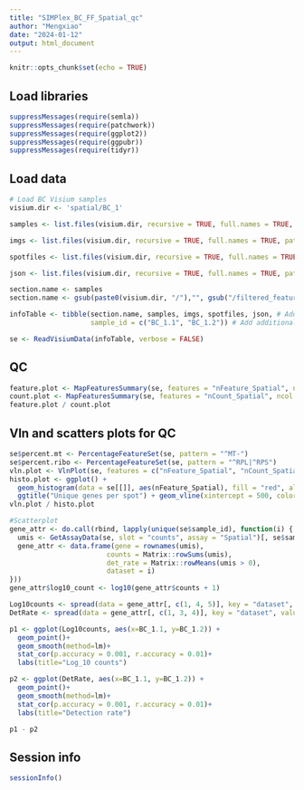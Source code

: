 ```yaml
---
title: "SIMPlex_BC_FF_Spatial_qc"
author: "Mengxiao"
date: "2024-01-12"
output: html_document
---
```


```r
knitr::opts_chunk$set(echo = TRUE)
```

## Load libraries

```r
suppressMessages(require(semla))
suppressMessages(require(patchwork))
suppressMessages(require(ggplot2))
suppressMessages(require(ggpubr))
suppressMessages(require(tidyr))
```

## Load data

```r
# Load BC Visium samples
visium.dir <- 'spatial/BC_1'

samples <- list.files(visium.dir, recursive = TRUE, full.names = TRUE, pattern = 'filtered_feature_bc_matrix.h5')

imgs <- list.files(visium.dir, recursive = TRUE, full.names = TRUE, pattern = 'tissue_hires_image.png')

spotfiles <- list.files(visium.dir, recursive = TRUE, full.names = TRUE, pattern = 'tissue_positions.csv')

json <- list.files(visium.dir, recursive = TRUE, full.names = TRUE, pattern = 'scalefactors_json.json')

section.name <- samples
section.name <- gsub(paste0(visium.dir, "/"),"", gsub("/filtered_feature_bc_matrix.h5", "", section.name))

infoTable <- tibble(section.name, samples, imgs, spotfiles, json, # Add required columns
                    sample_id = c("BC_1.1", "BC_1.2")) # Add additional column

se <- ReadVisiumData(infoTable, verbose = FALSE)
```

## QC

```r
feature.plot <- MapFeaturesSummary(se, features = "nFeature_Spatial", ncol = 2, subplot_type = "histogram", pt_stroke = NA)
count.plot <- MapFeaturesSummary(se, features = "nCount_Spatial", ncol = 2, subplot_type = "histogram", pt_stroke = NA)
feature.plot / count.plot
```

## Vln and scatters plots for QC

```r
se$percent.mt <- PercentageFeatureSet(se, pattern = "^MT-")
se$percent.ribo <- PercentageFeatureSet(se, pattern = "^RPL|^RPS")
vln.plot <- VlnPlot(se, features = c("nFeature_Spatial", "nCount_Spatial", "percent.mt"), ncol = 3, group.by = "sample_id", pt.size = 0)
histo.plot <- ggplot() + 
  geom_histogram(data = se[[]], aes(nFeature_Spatial), fill = "red", alpha = 0.7, bins = 100) +
  ggtitle("Unique genes per spot") + geom_vline(xintercept = 500, color = "black", linetype = "dashed")
vln.plot / histo.plot

#Scatterplot
gene_attr <- do.call(rbind, lapply(unique(se$sample_id), function(i) {
  umis <- GetAssayData(se, slot = "counts", assay = "Spatial")[, se$sample_id %in% i]
  gene_attr <- data.frame(gene = rownames(umis),
                        counts = Matrix::rowSums(umis), 
                        det_rate = Matrix::rowMeans(umis > 0),
                        dataset = i)
}))
gene_attr$log10_count <- log10(gene_attr$counts + 1)

Log10counts <- spread(data = gene_attr[, c(1, 4, 5)], key = "dataset", value = "log10_count")
DetRate <- spread(data = gene_attr[, c(1, 3, 4)], key = "dataset", value = "det_rate")

p1 <- ggplot(Log10counts, aes(x=BC_1.1, y=BC_1.2)) + 
  geom_point()+
  geom_smooth(method=lm)+
  stat_cor(p.accuracy = 0.001, r.accuracy = 0.01)+
  labs(title="Log_10 counts")

p2 <- ggplot(DetRate, aes(x=BC_1.1, y=BC_1.2)) + 
  geom_point()+
  geom_smooth(method=lm)+
  stat_cor(p.accuracy = 0.001, r.accuracy = 0.01)+
  labs(title="Detection rate")

p1 - p2
```

## Session info
```r
sessionInfo()
```

